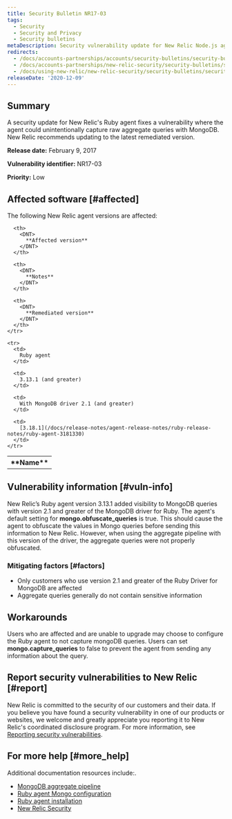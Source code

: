 ```yaml
---
title: Security Bulletin NR17-03
tags:
  - Security
  - Security and Privacy
  - Security bulletins
metaDescription: Security vulnerability update for New Relic Node.js agent.
redirects:
  - /docs/accounts-partnerships/accounts/security-bulletins/security-bulletin-nr17-03
  - /docs/accounts-partnerships/new-relic-security/security-bulletins/security-bulletin-nr17-03
  - /docs/using-new-relic/new-relic-security/security-bulletins/security-bulletin-nr17-03
releaseDate: '2020-12-09'
---
```


## Summary

A security update for New Relic's Ruby agent fixes a vulnerability where the agent could unintentionally capture raw aggregate queries with MongoDB. New Relic recommends updating to the latest remediated version.

<DNT>**Release date:**</DNT> February 9, 2017

<DNT>**Vulnerability identifier:**</DNT> NR17-03

<DNT>**Priority:**</DNT> Low

## Affected software [#affected]

The following New Relic agent versions are affected:

<table>
  <tbody>
    <tr>
      <th>
        <DNT>
          **Name**
        </DNT>
      </th>

      <th>
        <DNT>
          **Affected version**
        </DNT>
      </th>

      <th>
        <DNT>
          **Notes**
        </DNT>
      </th>

      <th>
        <DNT>
          **Remediated version**
        </DNT>
      </th>
    </tr>

    <tr>
      <td>
        Ruby agent
      </td>

      <td>
        3.13.1 (and greater)
      </td>

      <td>
        With MongoDB driver 2.1 (and greater)
      </td>

      <td>
        [3.18.1](/docs/release-notes/agent-release-notes/ruby-release-notes/ruby-agent-3181330)
      </td>
    </tr>
  </tbody>
</table>

## Vulnerability information [#vuln-info]

New Relic’s Ruby agent version 3.13.1 added visibility to MongoDB queries with version 2.1 and greater of the MongoDB driver for Ruby. The agent's default setting for <DNT>**mongo.obfuscate_queries**</DNT> is true. This should cause the agent to obfuscate the values in Mongo queries before sending this information to New Relic. However, when using the aggregate pipeline with this version of the driver, the aggregate queries were not properly obfuscated.

### Mitigating factors [#factors]

* Only customers who use version 2.1 and greater of the Ruby Driver for MongoDB are affected
* Aggregate queries generally do not contain sensitive information

## Workarounds

Users who are affected and are unable to upgrade may choose to configure the Ruby agent to not capture mongoDB queries. Users can set <DNT>**mongo.capture_queries**</DNT> to false to prevent the agent from sending any information about the query.

## Report security vulnerabilities to New Relic [#report]

New Relic is committed to the security of our customers and their data. If you believe you have found a security vulnerability in one of our products or websites, we welcome and greatly appreciate you reporting it to New Relic's coordinated disclosure program. For more information, see [Reporting security vulnerabilities](/docs/security/new-relic-security/data-privacy/reporting-security-vulnerabilities).

## For more help [#more_help]

Additional documentation resources include:.

* [MongoDB aggregate pipeline](https://docs.mongodb.com/manual/core/aggregation-pipeline/)
* [Ruby agent Mongo configuration](/docs/agents/ruby-agent/configuration/ruby-agent-configuration#mongo)
* [Ruby agent installation](/docs/agents/ruby-agent/installation/ruby-agent-installation)
* [New Relic Security](https://newrelic.com/security)
